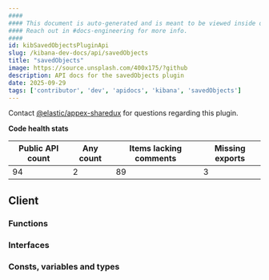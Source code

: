 ```yaml
---
####
#### This document is auto-generated and is meant to be viewed inside our experimental, new docs system.
#### Reach out in #docs-engineering for more info.
####
id: kibSavedObjectsPluginApi
slug: /kibana-dev-docs/api/savedObjects
title: "savedObjects"
image: https://source.unsplash.com/400x175/?github
description: API docs for the savedObjects plugin
date: 2025-09-29
tags: ['contributor', 'dev', 'apidocs', 'kibana', 'savedObjects']
---
```




Contact [@elastic/appex-sharedux](https://github.com/orgs/elastic/teams/appex-sharedux) for questions regarding this plugin.

**Code health stats**

| Public API count  | Any count | Items lacking comments | Missing exports |
|-------------------|-----------|------------------------|-----------------|
| 94 | 2 | 89 | 3 |

## Client

### Functions
<DocDefinitionList data={savedObjectsObj.client.functions}/>

### Interfaces
<DocDefinitionList data={savedObjectsObj.client.interfaces}/>

### Consts, variables and types
<DocDefinitionList data={savedObjectsObj.client.misc}/>

